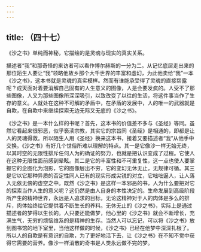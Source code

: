 ```yaml
---
---
---
```

title: （四十七）
---




《沙之书》单纯而神秘，它描绘的是灵魂与现实的真实关系。

描述者“我”和那奇怪的来访者可以看作博尔赫斯的一分为二。从记忆底层走出来的那位陌生人要让“我”领略他故乡那个大千世界的丰富和虚幻，为此他卖给“我”一本《沙之书》，这本书就是灵魂的真实模样。然而有谁能承受得了灵魂的直接崭露呢？成天面对着要消解自己固有的人生意义的图像，人是会要发疯的。人受不了那些图像，人又为那些图像所深深吸引，以致改变了以往的生活，将这件事当作了生存的意义。人就处在这种不可解的矛盾中，在矛盾的发展中，人的唯一的武器就是自欺，在自欺中来继续探索无边无际又无底的《沙之书》。

《沙之书》是一本什么样的书呢？首先，这本书的价值差不多与《圣经》等同。虽然它看起来很邪恶，似乎亵渎宗教，其实它的宗旨同《圣经》是相通的，即都是让人的灵魂得救。所以陌生人用《圣经》换来这本书，接着又要描述者“我”从他手中交换。《沙之书》有好几个世俗所难以理解的特点。其一是它像沙一样无始无终，以其时空的无限性排斥任何人为的确证的努力，也就是把认识变成了过程。它使人在这种无限性面前感到晕眩。其二是它的丰富性和不可重复性，这一点也使人要掌握它的企图化为泡影，它的图像层出不穷，它的变幻无休无止，无规律可循。其三是它以它那种异质的否定性同人已有的现实形成尖锐的对立，它咄咄逼人，让人落入无依无傍的虚空之中。既然《沙之书》是这样一本邪恶的书，人为什么要把对它的探索当作人生的意义呢？这仍然是由人自身的本性决定的。生命发展到高级阶段所产生的精神世界，永远是人追求的目标，无论这精神对于人的肉体是多么的排斥，肉体始终给它提供着不断生长的养料。无休无止的《沙之书》，实际上是通过描述者的梦得以生长的。人只要还能做梦，他心里的《沙之书》就会不断增长，充满生气，无穷的烦恼维系的是精神的生存。当然人可以忘记，可以将《沙之书》放到图书馆的地下室里，当他这样做的时候，《沙之书》已经在他梦中深深扎根了。所以人的自欺是有意识的自欺，为了更好地活下去，让《沙之书》在不知不觉中获得它需要的营养。像沙一样消散的奇书是人类永远做不完的梦。